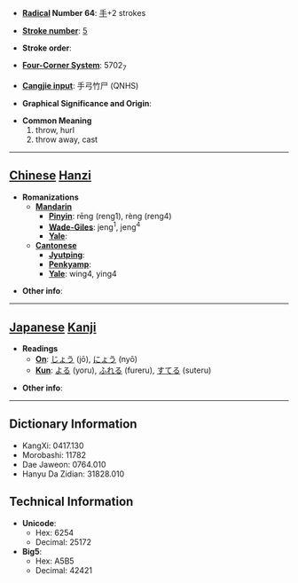 * '''[[Wiktionary:Chinese radical index| Radical]] Number 64''': [[Wiktionary:Chinese radical index 手|手]]+2 strokes

* '''[[Wiktionary:Chinese total strokes index|Stroke number]]''': [[Wiktionary:Chinese total strokes index 5|5]]

* '''Stroke order''': 

* '''[[Wiktionary:Chinese four corner index|Four-Corner System]]''': 5702<sub>7</sub>

* '''[[Wiktionary:Chinese Cangjie index|Cangjie input]]''': 手弓竹尸 (QNHS)

* '''Graphical Significance and Origin''': 

* '''Common Meaning'''
*#throw, hurl
*# throw away, cast


----

== [[Chinese]] [[Hanzi]] ==

* '''Romanizations'''
** '''[[Mandarin]]'''
*** '''[[Pinyin]]''': rēng (reng1), rèng (reng4)
*** '''[[Wade-Giles]]''': jeng<sup>1</sup>, jeng<sup>4</sup>
*** '''[[Yale]]''': 
** '''[[Cantonese]]'''
*** '''[[Jyutping]]''':
*** '''[[Penkyamp]]''': 
*** '''[[Yale]]''': wing4, ying4

* '''Other info''': 

----

== [[Japanese]] [[Kanji]] ==

* '''Readings'''
** '''[[On]]''': [[じょう]] (jō), [[にょう]] (nyō)
** '''[[Kun]]''': [[よる]] (yoru), [[ふれる]] (fureru), [[すてる]] (suteru)

* '''Other info''':  

----

== Dictionary Information ==

* KangXi: 0417.130
* Morobashi: 11782
* Dae Jaweon: 0764.010
* Hanyu Da Zidian: 31828.010

== Technical Information ==

* '''Unicode''':
** Hex: 6254
** Decimal: 25172
* '''Big5''':
** Hex: A5B5
** Decimal: 42421